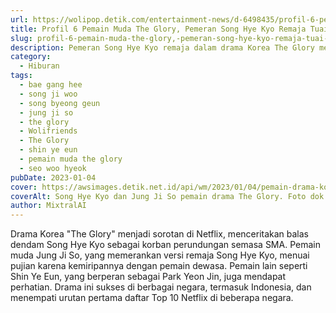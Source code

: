 ```yaml
---
url: https://wolipop.detik.com/entertainment-news/d-6498435/profil-6-pemain-muda-the-glory-pemeran-song-hye-kyo-remaja-tuai-pujian?mtype=mpc.ctr.A-boxccxmpcxmp-modelA
title: Profil 6 Pemain Muda The Glory, Pemeran Song Hye Kyo Remaja Tuai Pujian
slug: profil-6-pemain-muda-the-glory,-pemeran-song-hye-kyo-remaja-tuai-pujian
description: Pemeran Song Hye Kyo remaja dalam drama Korea The Glory menuai pujian karena kemiripannya dengan sang aktris. Intip profil 6 pemain muda The Glory.
category:
  - Hiburan
tags:
  - bae gang hee
  - song ji woo
  - song byeong geun
  - jung ji so
  - the glory
  - Wolifriends
  - The Glory
  - shin ye eun
  - pemain muda the glory
  - seo woo hyeok
pubDate: 2023-01-04
cover: https://awsimages.detik.net.id/api/wm/2023/01/04/pemain-drama-korea-the-glory-5_169.png?wid=54&w=650&v=1&t=jpeg
coverAlt: Song Hye Kyo dan Jung Ji So pemain drama The Glory. Foto dok. Instagram @netflixkr
author: MixtralAI
---
```

Drama Korea "The Glory" menjadi sorotan di Netflix, menceritakan balas dendam Song Hye Kyo sebagai korban perundungan semasa SMA. Pemain muda Jung Ji So, yang memerankan versi remaja Song Hye Kyo, menuai pujian karena kemiripannya dengan pemain dewasa. Pemain lain seperti Shin Ye Eun, yang berperan sebagai Park Yeon Jin, juga mendapat perhatian. Drama ini sukses di berbagai negara, termasuk Indonesia, dan menempati urutan pertama daftar Top 10 Netflix di beberapa negara.
